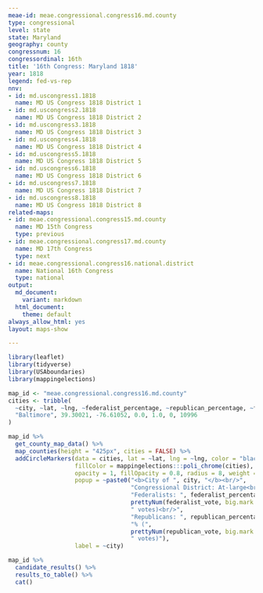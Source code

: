 ```yaml
---
meae-id: meae.congressional.congress16.md.county
type: congressional
level: state
state: Maryland
geography: county
congressnum: 16
congressordinal: 16th
title: '16th Congress: Maryland 1818'
year: 1818
legend: fed-vs-rep
nnv:
- id: md.uscongress1.1818
  name: MD US Congress 1818 District 1
- id: md.uscongress2.1818
  name: MD US Congress 1818 District 2
- id: md.uscongress3.1818
  name: MD US Congress 1818 District 3
- id: md.uscongress4.1818
  name: MD US Congress 1818 District 4
- id: md.uscongress5.1818
  name: MD US Congress 1818 District 5
- id: md.uscongress6.1818
  name: MD US Congress 1818 District 6
- id: md.uscongress7.1818
  name: MD US Congress 1818 District 7
- id: md.uscongress8.1818
  name: MD US Congress 1818 District 8
related-maps:
- id: meae.congressional.congress15.md.county
  name: MD 15th Congress
  type: previous
- id: meae.congressional.congress17.md.county
  name: MD 17th Congress
  type: next
- id: meae.congressional.congress16.national.district
  name: National 16th Congress
  type: national
output:
  md_document:
    variant: markdown
  html_document:
    theme: default
always_allow_html: yes
layout: maps-show

---
```


```r
library(leaflet)
library(tidyverse)
library(USAboundaries)
library(mappingelections)

map_id <- "meae.congressional.congress16.md.county"
cities <- tribble(
  ~city, ~lat, ~lng, ~federalist_percentage, ~republican_percentage, ~federalist_vote, ~republican_vote, 
  "Baltimore", 39.30021, -76.61052, 0.0, 1.0, 0, 10996 
)
```

<div class="map">

```r
map_id %>%
  get_county_map_data() %>%
  map_counties(height = "425px", cities = FALSE) %>% 
  addCircleMarkers(data = cities, lat = ~lat, lng = ~lng, color = "black",
                   fillColor = mappingelections:::poli_chrome(cities),
                   opacity = 1, fillOpacity = 0.8, radius = 8, weight = 3,
                   popup = ~paste0("<b>City of ", city, "</b><br/>",
                                   "Congressional District: At-large<br/>",
                                   "Federalists: ", federalist_percentage * 100, "% (", 
                                   prettyNum(federalist_vote, big.mark = ","), 
                                   " votes)<br/>",
                                   "Republicans: ", republican_percentage * 100,
                                   "% (", 
                                   prettyNum(republican_vote, big.mark = ","),
                                   " votes)"),
                   label = ~city) 
```

</div>

<div class="results-table">

```r
map_id %>%
  candidate_results() %>%
  results_to_table() %>%
  cat()
```

</div>
